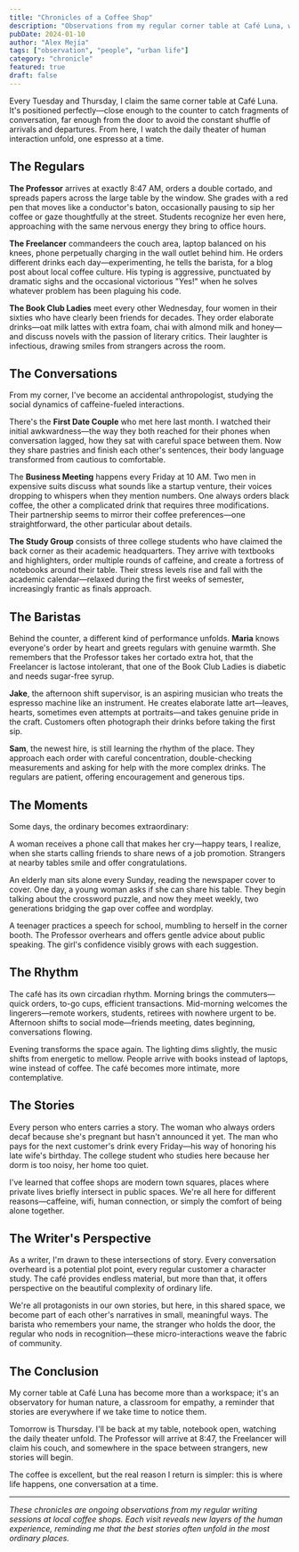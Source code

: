 ```yaml
---
title: "Chronicles of a Coffee Shop"
description: "Observations from my regular corner table at Café Luna, where stories unfold in the space between strangers."
pubDate: 2024-01-10
author: "Alex Mejía"
tags: ["observation", "people", "urban life"]
category: "chronicle"
featured: true
draft: false
---
```


Every Tuesday and Thursday, I claim the same corner table at Café Luna. It's positioned perfectly—close enough to the counter to catch fragments of conversation, far enough from the door to avoid the constant shuffle of arrivals and departures. From here, I watch the daily theater of human interaction unfold, one espresso at a time.

## The Regulars

**The Professor** arrives at exactly 8:47 AM, orders a double cortado, and spreads papers across the large table by the window. She grades with a red pen that moves like a conductor's baton, occasionally pausing to sip her coffee or gaze thoughtfully at the street. Students recognize her even here, approaching with the same nervous energy they bring to office hours.

**The Freelancer** commandeers the couch area, laptop balanced on his knees, phone perpetually charging in the wall outlet behind him. He orders different drinks each day—experimenting, he tells the barista, for a blog post about local coffee culture. His typing is aggressive, punctuated by dramatic sighs and the occasional victorious "Yes!" when he solves whatever problem has been plaguing his code.

**The Book Club Ladies** meet every other Wednesday, four women in their sixties who have clearly been friends for decades. They order elaborate drinks—oat milk lattes with extra foam, chai with almond milk and honey—and discuss novels with the passion of literary critics. Their laughter is infectious, drawing smiles from strangers across the room.

## The Conversations

From my corner, I've become an accidental anthropologist, studying the social dynamics of caffeine-fueled interactions.

There's the **First Date Couple** who met here last month. I watched their initial awkwardness—the way they both reached for their phones when conversation lagged, how they sat with careful space between them. Now they share pastries and finish each other's sentences, their body language transformed from cautious to comfortable.

The **Business Meeting** happens every Friday at 10 AM. Two men in expensive suits discuss what sounds like a startup venture, their voices dropping to whispers when they mention numbers. One always orders black coffee, the other a complicated drink that requires three modifications. Their partnership seems to mirror their coffee preferences—one straightforward, the other particular about details.

**The Study Group** consists of three college students who have claimed the back corner as their academic headquarters. They arrive with textbooks and highlighters, order multiple rounds of caffeine, and create a fortress of notebooks around their table. Their stress levels rise and fall with the academic calendar—relaxed during the first weeks of semester, increasingly frantic as finals approach.

## The Baristas

Behind the counter, a different kind of performance unfolds. **Maria** knows everyone's order by heart and greets regulars with genuine warmth. She remembers that the Professor takes her cortado extra hot, that the Freelancer is lactose intolerant, that one of the Book Club Ladies is diabetic and needs sugar-free syrup.

**Jake**, the afternoon shift supervisor, is an aspiring musician who treats the espresso machine like an instrument. He creates elaborate latte art—leaves, hearts, sometimes even attempts at portraits—and takes genuine pride in the craft. Customers often photograph their drinks before taking the first sip.

**Sam**, the newest hire, is still learning the rhythm of the place. They approach each order with careful concentration, double-checking measurements and asking for help with the more complex drinks. The regulars are patient, offering encouragement and generous tips.

## The Moments

Some days, the ordinary becomes extraordinary:

A woman receives a phone call that makes her cry—happy tears, I realize, when she starts calling friends to share news of a job promotion. Strangers at nearby tables smile and offer congratulations.

An elderly man sits alone every Sunday, reading the newspaper cover to cover. One day, a young woman asks if she can share his table. They begin talking about the crossword puzzle, and now they meet weekly, two generations bridging the gap over coffee and wordplay.

A teenager practices a speech for school, mumbling to herself in the corner booth. The Professor overhears and offers gentle advice about public speaking. The girl's confidence visibly grows with each suggestion.

## The Rhythm

The café has its own circadian rhythm. Morning brings the commuters—quick orders, to-go cups, efficient transactions. Mid-morning welcomes the lingerers—remote workers, students, retirees with nowhere urgent to be. Afternoon shifts to social mode—friends meeting, dates beginning, conversations flowing.

Evening transforms the space again. The lighting dims slightly, the music shifts from energetic to mellow. People arrive with books instead of laptops, wine instead of coffee. The café becomes more intimate, more contemplative.

## The Stories

Every person who enters carries a story. The woman who always orders decaf because she's pregnant but hasn't announced it yet. The man who pays for the next customer's drink every Friday—his way of honoring his late wife's birthday. The college student who studies here because her dorm is too noisy, her home too quiet.

I've learned that coffee shops are modern town squares, places where private lives briefly intersect in public spaces. We're all here for different reasons—caffeine, wifi, human connection, or simply the comfort of being alone together.

## The Writer's Perspective

As a writer, I'm drawn to these intersections of story. Every conversation overheard is a potential plot point, every regular customer a character study. The café provides endless material, but more than that, it offers perspective on the beautiful complexity of ordinary life.

We're all protagonists in our own stories, but here, in this shared space, we become part of each other's narratives in small, meaningful ways. The barista who remembers your name, the stranger who holds the door, the regular who nods in recognition—these micro-interactions weave the fabric of community.

## The Conclusion

My corner table at Café Luna has become more than a workspace; it's an observatory for human nature, a classroom for empathy, a reminder that stories are everywhere if we take time to notice them.

Tomorrow is Thursday. I'll be back at my table, notebook open, watching the daily theater unfold. The Professor will arrive at 8:47, the Freelancer will claim his couch, and somewhere in the space between strangers, new stories will begin.

The coffee is excellent, but the real reason I return is simpler: this is where life happens, one conversation at a time.

---

*These chronicles are ongoing observations from my regular writing sessions at local coffee shops. Each visit reveals new layers of the human experience, reminding me that the best stories often unfold in the most ordinary places.*